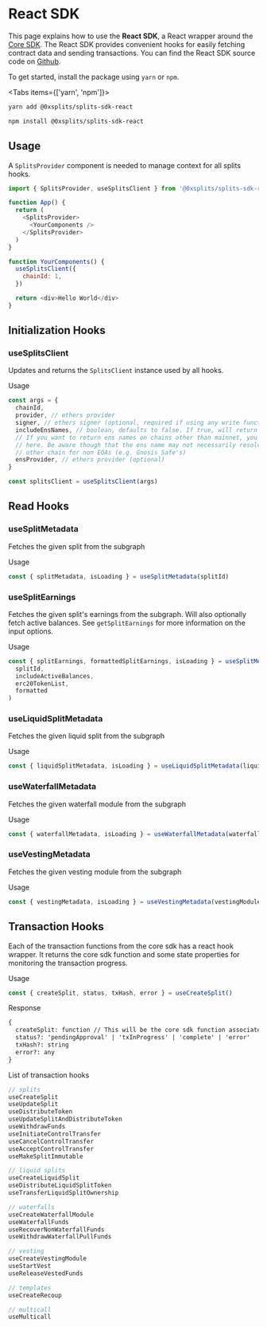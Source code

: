 
# React SDK

This page explains how to use the **React SDK**, a React wrapper around the
[Core SDK](/sdk). The React SDK provides convenient hooks for easily fetching
contract data and sending transactions. You can find the React SDK source code
on
[Github](https://github.com/0xSplits/splits-sdk/tree/main/packages/splits-sdk-react).

To get started, install the package using `yarn` or `npm`.

<Tabs items={['yarn', 'npm']}>

  <Tab>

```bash
yarn add @0xsplits/splits-sdk-react
```

  </Tab>
  <Tab>

```bash
npm install @0xsplits/splits-sdk-react
```

  </Tab>
</Tabs>

## Usage

A `SplitsProvider` component is needed to manage context for all splits hooks.

```js
import { SplitsProvider, useSplitsClient } from '@0xsplits/splits-sdk-react'

function App() {
  return (
    <SplitsProvider>
      <YourComponents />
    </SplitsProvider>
  )
}

function YourComponents() {
  useSplitsClient({
    chainId: 1,
  })

  return <div>Hello World</div>
}
```

## Initialization Hooks

### useSplitsClient

Updates and returns the `SplitsClient` instance used by all hooks.

Usage

```js
const args = {
  chainId,
  provider, // ethers provider
  signer, // ethers signer (optional, required if using any write functions)
  includeEnsNames, // boolean, defaults to false. If true, will return ens names for split recipients (only for mainnet)
  // If you want to return ens names on chains other than mainnet, you can pass in a mainnet provider
  // here. Be aware though that the ens name may not necessarily resolve to the proper address on the
  // other chain for non EOAs (e.g. Gnosis Safe's)
  ensProvider, // ethers provider (optional)
}

const splitsClient = useSplitsClient(args)
```

## Read Hooks

### useSplitMetadata

Fetches the given split from the subgraph

Usage

```js
const { splitMetadata, isLoading } = useSplitMetadata(splitId)
```

### useSplitEarnings

Fetches the given split's earnings from the subgraph. Will also optionally fetch
active balances. See `getSplitEarnings` for more information on the input options.

Usage

```js
const { splitEarnings, formattedSplitEarnings, isLoading } = useSplitMetadata(
  splitId,
  includeActiveBalances,
  erc20TokenList,
  formatted
)
```

### useLiquidSplitMetadata

Fetches the given liquid split from the subgraph

Usage

```js
const { liquidSplitMetadata, isLoading } = useLiquidSplitMetadata(liquidSplitId)
```

### useWaterfallMetadata

Fetches the given waterfall module from the subgraph

Usage

```js
const { waterfallMetadata, isLoading } = useWaterfallMetadata(waterfallModuleId)
```

### useVestingMetadata

Fetches the given vesting module from the subgraph

Usage

```js
const { vestingMetadata, isLoading } = useVestingMetadata(vestingModuleId)
```

## Transaction Hooks

Each of the transaction functions from the core sdk has a react hook wrapper. It
returns the core sdk function and some state properties for monitoring the
transaction progress.

Usage

```js
const { createSplit, status, txHash, error } = useCreateSplit()
```

Response

```graphql
{
  createSplit: function // This will be the core sdk function associated with each hook
  status?: 'pendingApproval' | 'txInProgress' | 'complete' | 'error'
  txHash?: string
  error?: any
}
```

List of transaction hooks

```js
// splits
useCreateSplit
useUpdateSplit
useDistributeToken
useUpdateSplitAndDistributeToken
useWithdrawFunds
useInitiateControlTransfer
useCancelControlTransfer
useAcceptControlTransfer
useMakeSplitImmutable

// liquid splits
useCreateLiquidSplit
useDistributeLiquidSplitToken
useTransferLiquidSplitOwnership

// waterfalls
useCreateWaterfallModule
useWaterfallFunds
useRecoverNonWaterfallFunds
useWithdrawWaterfallPullFunds

// vesting
useCreateVestingModule
useStartVest
useReleaseVestedFunds

// templates
useCreateRecoup

// multicall
useMulticall
```
